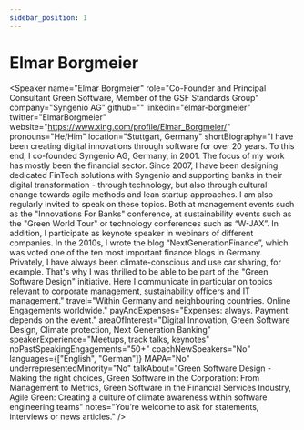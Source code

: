 ```yaml
---
sidebar_position: 1
---
```



# Elmar Borgmeier

<Speaker
  name="Elmar Borgmeier"
  role="Co-Founder and Principal Consultant Green Software, Member of the GSF Standards Group"
  company="Syngenio AG"
  github=""
  linkedin="elmar-borgmeier"
  twitter="ElmarBorgmeier"
  website="https://www.xing.com/profile/Elmar_Borgmeier/"
  pronouns="He/Him"
  location="Stuttgart, Germany"
  shortBiography="I have been creating digital innovations through software for over 20 years. To this end, I co-founded Syngenio AG, Germany, in 2001. The focus of my work has mostly been the financial sector. Since 2007, I have been designing dedicated FinTech solutions with Syngenio and supporting banks in their digital transformation - through technology, but also through cultural change towards agile methods and lean startup approaches. 
                  I am also regularly invited to speak on these topics. Both at management events such as the "Innovations For Banks" conference, at sustainability events such as the "Green World Tour" or technology conferences such as “W-JAX”. In addition, I participate as keynote speaker in webinars of different companies. In the 2010s, I wrote the blog “NextGenerationFinance”, which was voted one of the ten most important finance blogs in Germany.
                  Privately, I have always been climate-conscious and use car sharing, for example. That's why I was thrilled to be able to be part of the "Green Software Design" initiative. Here I communicate in particular on topics relevant to corporate management, sustainability officers and IT management."
  travel="Within Germany and neighbouring countries. Online Engagements worldwide."
  payAndExpenses="Expenses: always. Payment: depends on the event."
  areaOfInterest="Digital Innovation, Green Software Design, Climate protection, Next Generation Banking"
  speakerExperience="Meetups, track talks, keynotes"
  noPastSpeakingEngagements="50+"
  coachNewSpeakers="No"
  languages={["English", "German"]}
  MAPA="No"
  underrepresentedMinority="No"
  talkAbout="Green Software Design - Making the right choices, 
             Green Software in the Corporation: From Management to Metrics,
             Green Software in the Financial Services Industry,
             Agile Green: Creating a culture of climate awareness within software engineering teams"
  notes="You’re welcome to ask for statements, interviews or news articles."
/>
